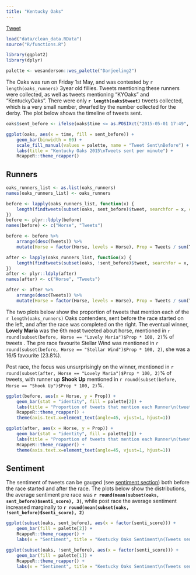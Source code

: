 ```yaml
---
title: "Kentucky Oaks"
---
```


<a href="https://twitter.com/share" class="twitter-share-button" data-url="http://durtal.github.io/KYDerby2015-twitter/ky-oaks.html" data-text="Kentucky Derby 2015 Twitter Analysis, the Kentucky Oaks" data-via="_RcappeR" data-related="_RcappeR" data-hashtags="rstats,KYDerby">Tweet</a>
<script>!function(d,s,id){var js,fjs=d.getElementsByTagName(s)[0],p=/^http:/.test(d.location)?'http':'https';if(!d.getElementById(id)){js=d.createElement(s);js.id=id;js.src=p+'://platform.twitter.com/widgets.js';fjs.parentNode.insertBefore(js,fjs);}}(document, 'script', 'twitter-wjs');</script>

```r
load("data/clean_data.RData")
source("R/functions.R")

library(ggplot2)
library(dplyr)

palette <- wesanderson::wes_palette("Darjeeling2")
```

The Oaks was run on Friday 1st May, and was contested by `r length(oaks_runners)` 3year old fillies.  Tweets mentioning these runners were collected, as well as tweets mentioning "KYOaks" and "KentuckyOaks".  There were only **`r length(oaks$tweet)`** tweets collected, which is a very small number, dwarfed by the number collected for the derby.  The plot below shows the timeline of tweets sent.

```r
oaks$sent_before <- ifelse(oaks$time <= as.POSIXct("2015-05-01 17:49", tz = "EST5EDT"), TRUE, FALSE)

ggplot(oaks, aes(x = time, fill = sent_before)) +
    geom_bar(binwidth = 60) +
    scale_fill_manual(values = palette, name = "Tweet Sent\nBefore") +
    labs(title = "Kentucky Oaks 2015\nTweets sent per minute") +
    RcappeR::theme_rcapper()
```

## Runners

```r
oaks_runners_list <- as.list(oaks_runners)
names(oaks_runners_list) <- oaks_runners

before <- lapply(oaks_runners_list, function(x) {
    length(findtweets(subset(oaks, sent_before)$tweet, searchfor = x, counts = TRUE))
})
before <- plyr::ldply(before)
names(before) <- c("Horse", "Tweets")

before <- before %>%
    arrange(desc(Tweets)) %>%
    mutate(Horse = factor(Horse, levels = Horse), Prop = Tweets / sum(Tweets))

after <- lapply(oaks_runners_list, function(x) {
    length(findtweets(subset(oaks, !sent_before)$tweet, searchfor = x, counts = TRUE))
})
after <- plyr::ldply(after)
names(after) <- c("Horse", "Tweets")

after <- after %>%
    arrange(desc(Tweets)) %>%
    mutate(Horse = factor(Horse, levels = Horse), Prop = Tweets / sum(Tweets))
```

The two plots below show the proportion of tweets that mention each of the `r length(oaks_runners)` Oaks contenders, sent before the race started on the left, and after the race was completed on the right.  The eventual winner, **Lovely Maria** was the 6th most tweeted about horse, mentioned in `r round(subset(before, Horse == "Lovely Maria")$Prop * 100, 2)`% of tweets .  The pre race favourite Stellar Wind was mentioned in `r round(subset(before, Horse == "Stellar Wind")$Prop * 100, 2)`, she was a 16/5 favourite (23.8%).

Post race, the focus was unsurprisingly on the winner, mentioned in `r round(subset(after, Horse == "Lovely Maria")$Prop * 100, 2)`% of tweets, with runner up **Shook Up** mentioned in `r round(subset(before, Horse == "Shook Up")$Prop * 100, 2)`%.

<div class="row">
<div class="col-sm-6">
```r
ggplot(before, aes(x = Horse, y = Prop)) +
    geom_bar(stat = "identity", fill = palette[2]) +
    labs(title = "Proportion of tweets that mention each Runner\n(tweets sent before start)") +
    RcappeR::theme_rcapper() +
    theme(axis.text.x=element_text(angle=45, vjust=1, hjust=1))
```
</div>
<div class="col-sm-6">
```r
ggplot(after, aes(x = Horse, y = Prop)) +
    geom_bar(stat = "identity", fill = palette[1]) +
    labs(title = "Proportion of tweets that mention each Runner\n(tweets sent after start)") +
    RcappeR::theme_rcapper() +
    theme(axis.text.x=element_text(angle=45, vjust=1, hjust=1))
```
</div>
</div>

## Sentiment

The sentiment of tweets can be gauged (see [sentiment section](preparation.html)) both before the race started and after the race.  The plots below show the distributions, the average sentiment pre race was **`r round(mean(subset(oaks, sent_before)$senti_score), 3)`**, while post race the average sentiment increased marginally to **`r round(mean(subset(oaks, !sent_before)$senti_score), 2)`**

<div class="row">
<div class="col-sm-6">
```r
ggplot(subset(oaks, sent_before), aes(x = factor(senti_score))) + 
    geom_bar(fill = palette[2]) + 
    RcappeR::theme_rcapper() + 
    labs(x = "Sentiment", title = "Kentucky Oaks Sentiment\n(Tweets sent before race)")
```
</div>
<div class="col-sm-6">
```r
ggplot(subset(oaks, !sent_before), aes(x = factor(senti_score))) + 
    geom_bar(fill = palette[1]) + 
    RcappeR::theme_rcapper() + 
    labs(x = "Sentiment", title = "Kentucky Oaks Sentiment\n(Tweets sent after race)")
```
</div>
</div>
